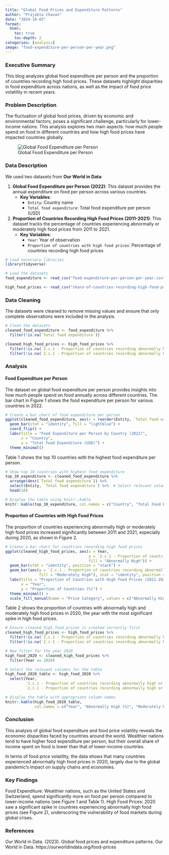 ```yaml
---
title: "Global Food Prices and Expenditure Patterns"
author: "Prajakta Chavan"
date: "2024-10-03"
format:
  html:
    toc: true
    toc-depth: 2
categories: [analysis]
image: "food-expenditure-per-person-per-year.png"
---
```


### Executive Summary

This blog analyzes global food expenditure per person and the proportion of countries recording high food prices. These datasets highlight disparities in food expenditure across nations, as well as the impact of food price volatility in recent years.

### Problem Description

The fluctuation of global food prices, driven by economic and environmental factors, poses a significant challenge, particularly for lower-income nations. This analysis explores two main aspects: how much people spend on food in different countries and how high food prices have impacted countries globally.

![Global Food Expenditure per Person](food-expenditure-per-person-per-year.png)

### Data Description

We used two datasets from **Our World in Data**:

1.  **Global Food Expenditure per Person (2022)**: This dataset provides the annual expenditure on food per person across various countries.
    -   **Key Variables**:
        -   `Entity`: Country name
        -   `Total food expenditure`: Total food expenditure per person (USD)
2.  **Proportion of Countries Recording High Food Prices (2011-2021)**: This dataset tracks the percentage of countries experiencing abnormally or moderately high food prices from 2011 to 2021.
    -   **Key Variables**:
        -   `Year`: Year of observation
        -   `Proportion of countries with high food prices`: Percentage of countries recording high food prices

```r
# Load necessary libraries
library(tidyverse)

# Load the datasets
food_expenditure <- read_csv("food-expenditure-per-person-per-year.csv")

high_food_prices <- read_csv("share-of-countries-recording-high-food-prices.csv")
```

### Data Cleaning

The datasets were cleaned to remove missing values and ensure that only complete observations were included in the analysis.

```r
# Clean the datasets
cleaned_food_expenditure <- food_expenditure %>%
  filter(!is.na(`Total food expenditure`))

cleaned_high_food_prices <- high_food_prices %>%
  filter(!is.na(`2.c.1 - Proportion of countries recording abnormally high or moderately high food prices, according to the Indicator of Food Price Anomalies (%) - AG_FPA_HMFP - Abnormal: High food prices`)) %>%
  filter(!is.na(`2.c.1 - Proportion of countries recording abnormally high or moderately high food prices, according to the Indicator of Food Price Anomalies (%) - AG_FPA_HMFP - Moderate: Moderately high food prices`))

```

### Analysis

#### Food Expenditure per Person

The dataset on global food expenditure per person provides insights into how much people spend on food annually across different countries. The bar chart in [Figure 1]{#fig-expenditure} shows the food expenditure per person for various countries in 2022.

```r
# Create a bar chart of food expenditure per person
ggplot(cleaned_food_expenditure, aes(x = reorder(Entity, `Total food expenditure`), y = `Total food expenditure`)) +
  geom_bar(stat = "identity", fill = "lightblue") +
  coord_flip() +
  labs(title = "Food Expenditure per Person by Country (2022)",
       x = "Country",
       y = "Total Food Expenditure (USD)") +
  theme_minimal()

```

[Table 1]{#tbl-top10} shows the top 10 countries with the highest food expenditure per person.

```r
# Show top 10 countries with highest food expenditure
top_10_expenditure <- cleaned_food_expenditure %>%
  arrange(desc(`Total food expenditure`)) %>%
  select(Entity, `Total food expenditure`) %>%  # Select relevant columns
  head(10)

# Display the table using knitr::kable
knitr::kable(top_10_expenditure, col.names = c("Country", "Total Food Expenditure (USD)"))


```

#### Proportion of Countries with High Food Prices

The proportion of countries experiencing abnormally high or moderately high food prices increased significantly between 2011 and 2021, especially during 2020, as shown in [Figure 2]{#fig-high-food-prices}.

```r
# Create a bar chart for countries recording high food prices
ggplot(cleaned_high_food_prices, aes(x = Year, 
                                     y = `2.c.1 - Proportion of countries recording abnormally high or moderately high food prices, according to the Indicator of Food Price Anomalies (%) - AG_FPA_HMFP - Abnormal: High food prices`,
                                     fill = "Abnormally High")) +
  geom_bar(stat = "identity", position = "stack") +
  geom_bar(aes(y = `2.c.1 - Proportion of countries recording abnormally high or moderately high food prices, according to the Indicator of Food Price Anomalies (%) - AG_FPA_HMFP - Moderate: Moderately high food prices`, 
               fill = "Moderately High"), stat = "identity", position = "stack") +
  labs(title = "Proportion of Countries with High Food Prices (2011-2021)",
       x = "Year",
       y = "Proportion of Countries (%)") +
  theme_minimal() +
  scale_fill_manual(name = "Price Category", values = c("Abnormally High" = "purple", "Moderately High" = "tan"))

```

[Table 2]{#tbl-high-food-2020} shows the proportion of countries with abnormally high and moderately high food prices in 2020, the year with the most significant spike in high food prices.

```r

# Ensure cleaned_high_food_prices is created correctly first
cleaned_high_food_prices <- high_food_prices %>%
  filter(!is.na(`2.c.1 - Proportion of countries recording abnormally high or moderately high food prices, according to the Indicator of Food Price Anomalies (%) - AG_FPA_HMFP - Abnormal: High food prices`)) %>%
  filter(!is.na(`2.c.1 - Proportion of countries recording abnormally high or moderately high food prices, according to the Indicator of Food Price Anomalies (%) - AG_FPA_HMFP - Moderate: Moderately high food prices`))

# Now filter for the year 2020
high_food_2020 <- cleaned_high_food_prices %>%
  filter(Year == 2020)

# Select the relevant columns for the table
high_food_2020_table <- high_food_2020 %>%
  select(Year,
         `2.c.1 - Proportion of countries recording abnormally high or moderately high food prices, according to the Indicator of Food Price Anomalies (%) - AG_FPA_HMFP - Abnormal: High food prices`,
         `2.c.1 - Proportion of countries recording abnormally high or moderately high food prices, according to the Indicator of Food Price Anomalies (%) - AG_FPA_HMFP - Moderate: Moderately high food prices`)

# Display the table with appropriate column names
knitr::kable(high_food_2020_table, 
             col.names = c("Year", "Abnormally High (%)", "Moderately High (%)"))


```

### Conclusion

This analysis of global food expenditure and food price volatility reveals the economic disparities faced by countries around the world. Wealthier nations tend to have higher food expenditure per person, but their overall share of income spent on food is lower than that of lower-income countries.

In terms of food price volatility, the data shows that many countries experienced abnormally high food prices in 2020, largely due to the global pandemic's impact on supply chains and economies.

### Key Findings

Food Expenditure: Wealthier nations, such as the United States and Switzerland, spend significantly more on food per person compared to lower-income nations (see Figure 1 and Table 1). High Food Prices: 2020 saw a significant spike in countries experiencing abnormally high food prices (see Figure 2), underscoring the vulnerability of food markets during global crises.

### References

Our World in Data. (2023). Global food prices and expenditure patterns. Our World in Data. https://ourworldindata.org/food-prices
